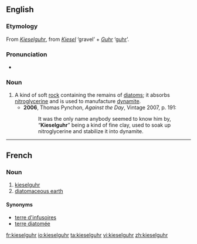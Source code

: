 ==English==
{{wikipedia}}

===Etymology===
From {{etyl|de}} ''[[Kieselguhr]]'', from ''[[Kiesel]]'' ‘gravel’ + ''[[Guhr]]'' ‘[[guhr]]’.

===Pronunciation===
* {{a|UK}} {{IPA|/ˈkiːzəlɡʊə/}}

===Noun===
{{en-noun|-}}

# A kind of soft [[rock]] containing the remains of [[diatom]]s; it absorbs [[nitroglycerine]] and is used to manufacture [[dynamite]].
#* '''2006''', Thomas Pynchon, ''Against the Day'', Vintage 2007, p. 191:
#*: It was the only name anybody seemed to know him by, “'''Kieselguhr'''” being a kind of fine clay, used to soak up nitroglycerine and stabilize it into dynamite.

----
==French==
{{wikipedia|lang=fr}}

===Noun===
{{fr-noun|m}}

# [[#English|kieselguhr]]
# [[diatomaceous earth]]

====Synonyms====
* [[terre d'infusoires]]
* [[terre diatomée]]

[[fr:kieselguhr]]
[[io:kieselguhr]]
[[ta:kieselguhr]]
[[vi:kieselguhr]]
[[zh:kieselguhr]]
